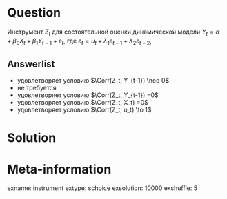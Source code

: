 Question
========

Инструмент $Z_t$ для состоятельной оценки динамической модели $Y_{t} =\alpha +\beta_0 X_t + \beta_1 Y_{t-1} + \varepsilon_t$,
где $\varepsilon_t = u_t + \lambda_1 \varepsilon_{t-1} + \lambda_2 \varepsilon_{t-2}$,


Answerlist
----------
* удовлетворяет условию $\Corr(Z_t, Y_{t-1}) \neq 0$
* не требуется
* удовлетворяет условию $\Corr(Z_t, Y_{t-1}) =0$
* удовлетворяет условию $\Corr(Z_t, X_t) =0$
* удовлетворяет условию $\Corr(Z_t, u_t) \to 1$


Solution
========


Meta-information
================
exname: instrument
extype: schoice
exsolution: 10000
exshuffle: 5
